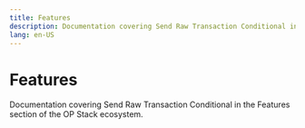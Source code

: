 ```yaml
---
title: Features
description: Documentation covering Send Raw Transaction Conditional in the Features section of the OP Stack ecosystem.
lang: en-US
---
```



# Features

Documentation covering Send Raw Transaction Conditional in the Features section of the OP Stack ecosystem.

<Cards>
  <Card title="SendRawTransactionConditional explainer" href="/stack/features/send-raw-transaction-conditional" />
</Cards>
